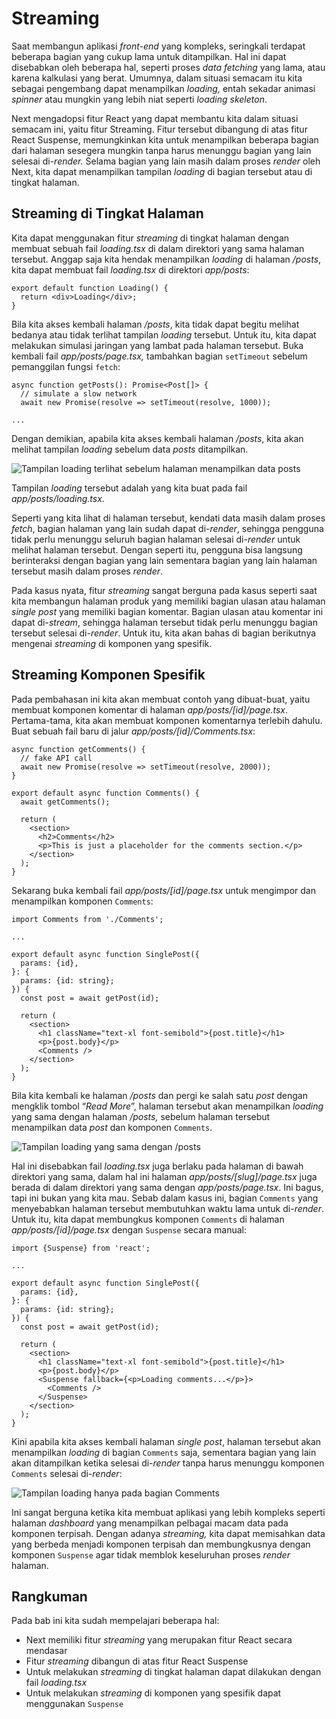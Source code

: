 
# Streaming

Saat membangun aplikasi *front-end* yang kompleks, seringkali terdapat beberapa bagian yang cukup lama untuk ditampilkan. Hal ini dapat disebabkan oleh beberapa hal, seperti proses *data fetching* yang lama, atau karena kalkulasi yang berat. Umumnya, dalam situasi semacam itu kita sebagai pengembang dapat menampilkan *loading,* entah sekadar animasi *spinner* atau mungkin yang lebih niat seperti *loading skeleton*.

Next mengadopsi fitur React yang dapat membantu kita dalam situasi semacam ini, yaitu fitur Streaming. Fitur tersebut dibangung di atas fitur React Suspense, memungkinkan kita untuk menampilkan beberapa bagian dari halaman sesegera mungkin tanpa harus menunggu bagian yang lain selesai di-*render.* Selama bagian yang lain masih dalam proses *render* oleh Next, kita dapat menampilkan tampilan *loading* di bagian tersebut atau di tingkat halaman.

## Streaming di Tingkat Halaman

Kita dapat menggunakan fitur *streaming* di tingkat halaman dengan membuat sebuah fail *loading.tsx* di dalam direktori yang sama halaman tersebut. Anggap saja kita hendak menampilkan *loading* di halaman */posts*, kita dapat membuat fail *loading.tsx* di direktori *app/posts*:

```tsx filename="app/posts/loading.tsx"
export default function Loading() {  
  return <div>Loading</div>;  
}
```

Bila kita akses kembali halaman */posts*, kita tidak dapat begitu melihat bedanya atau tidak terlihat tampilan *loading* tersebut. Untuk itu, kita dapat melakukan simulasi jaringan yang lambat pada halaman tersebut. Buka kembali fail *app/posts/page.tsx,* tambahkan bagian `setTimeout` sebelum pemanggilan fungsi `fetch`:

```tsx filename="app/posts/page.tsx" {3}
async function getPosts(): Promise<Post[]> {  
  // simulate a slow network  
  await new Promise(resolve => setTimeout(resolve, 1000));  
  
...
```

Dengan demikian, apabila kita akses kembali halaman */posts*, kita akan melihat tampilan *loading* sebelum data *posts* ditampilkan.

<Image src="/next-js-pragmatis-streaming/Tx34L-32M9Ou4nM315XTjQ.webp" alt="Tampilan loading terlihat sebelum halaman menampilkan data posts" />

Tampilan *loading* tersebut adalah yang kita buat pada fail *app/posts/loading.tsx*.

Seperti yang kita lihat di halaman tersebut, kendati data masih dalam proses *fetch*, bagian halaman yang lain sudah dapat di-*render*, sehingga pengguna tidak perlu menunggu seluruh bagian halaman selesai di-*render* untuk melihat halaman tersebut. Dengan seperti itu, pengguna bisa langsung berinteraksi dengan bagian yang lain sementara bagian yang lain halaman tersebut masih dalam proses *render*.

Pada kasus nyata, fitur *streaming* sangat berguna pada kasus seperti saat kita membangun halaman produk yang memiliki bagian ulasan atau halaman *single post* yang memiliki bagian komentar. Bagian ulasan atau komentar ini dapat di-*stream*, sehingga halaman tersebut tidak perlu menunggu bagian tersebut selesai di-*render*. Untuk itu, kita akan bahas di bagian berikutnya mengenai *streaming* di komponen yang spesifik.

## Streaming Komponen Spesifik

Pada pembahasan ini kita akan membuat contoh yang dibuat-buat, yaitu membuat komponen komentar di halaman *app/posts/[id]/page.tsx*. Pertama-tama, kita akan membuat komponen komentarnya terlebih dahulu. Buat sebuah fail baru di jalur *app/posts/[id]/Comments.tsx*:

```tsx filename="app/posts/[id]/Comments.tsx"
async function getComments() {  
  // fake API call  
  await new Promise(resolve => setTimeout(resolve, 2000));  
}  
  
export default async function Comments() {  
  await getComments();  
  
  return (  
    <section>  
      <h2>Comments</h2>  
      <p>This is just a placeholder for the comments section.</p>  
    </section>  
  );  
}
```

Sekarang buka kembali fail *app/posts/[id]/page.tsx* untuk mengimpor dan menampilkan komponen `Comments`:

```tsx filename="app/posts/[id]/page.tsx" {1,16}
import Comments from './Comments';  
  
...  
  
export default async function SinglePost({  
  params: {id},  
}: {  
  params: {id: string};  
}) {  
  const post = await getPost(id);  
  
  return (  
    <section>  
      <h1 className="text-xl font-semibold">{post.title}</h1>  
      <p>{post.body}</p>  
      <Comments />  
    </section>  
  );  
}
```

Bila kita kembali ke halaman */posts* dan pergi ke salah satu *post* dengan mengklik tombol “*Read More*”, halaman tersebut akan menampilkan *loading* yang sama dengan halaman */posts,* sebelum halaman tersebut menampilkan data *post* dan komponen `Comments`.

<Image src="/next-js-pragmatis-streaming/4_ADk1fCAMDJShnfJ7kDDQ.webp" alt="Tampilan loading yang sama dengan /posts" />

Hal ini disebabkan fail *loading.tsx* juga berlaku pada halaman di bawah direktori yang sama, dalam hal ini halaman *app/posts/[slug]/page.tsx* juga berada di dalam direktori yang sama dengan *app/posts/page.tsx*. Ini bagus, tapi ini bukan yang kita mau. Sebab dalam kasus ini, bagian `Comments` yang menyebabkan halaman tersebut membutuhkan waktu lama untuk di-*render*. Untuk itu, kita dapat membungkus komponen `Comments` di halaman *app/posts/[id]/page.tsx* dengan `Suspense` secara manual:

```tsx filename="app/posts/[id]/page.tsx" {1,16-18}
import {Suspense} from 'react';  
  
...  
  
export default async function SinglePost({  
  params: {id},  
}: {  
  params: {id: string};  
}) {  
  const post = await getPost(id);  
  
  return (  
    <section>  
      <h1 className="text-xl font-semibold">{post.title}</h1>  
      <p>{post.body}</p>  
      <Suspense fallback={<p>Loading comments...</p>}>  
        <Comments />  
      </Suspense>  
    </section>  
  );  
}
```

Kini apabila kita akses kembali halaman *single post*, halaman tersebut akan menampilkan *loading* di bagian `Comments` saja, sementara bagian yang lain akan ditampilkan ketika selesai di-*render* tanpa harus menunggu komponen `Comments` selesai di-*render*:

<Image src="/next-js-pragmatis-streaming/Uch-6iryIs3H4T8_2JvD0g.webp" alt="Tampilan loading hanya pada bagian Comments" />

Ini sangat berguna ketika kita membuat aplikasi yang lebih kompleks seperti halaman *dashboard* yang menampilkan pelbagai macam data pada komponen terpisah. Dengan adanya *streaming,* kita dapat memisahkan data yang berbeda menjadi komponen terpisah dan membungkusnya dengan komponen `Suspense` agar tidak memblok keseluruhan proses *render* halaman.

## Rangkuman

Pada bab ini kita sudah mempelajari beberapa hal:

-   Next memiliki fitur *streaming* yang merupakan fitur React secara mendasar
-   Fitur *streaming* dibangun di atas fitur React Suspense
-   Untuk melakukan *streaming* di tingkat halaman dapat dilakukan dengan fail *loading.tsx*
-   Untuk melakukan *streaming* di komponen yang spesifik dapat menggunakan `Suspense`